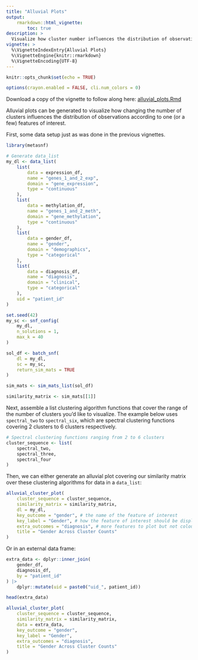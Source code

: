 ```yaml
---
title: "Alluvial Plots"
output:
    rmarkdown::html_vignette:
        toc: true
description: >
  Visualize how cluster number influences the distribution of observations.
vignette: >
  %\VignetteIndexEntry{Alluvial Plots}
  %\VignetteEngine{knitr::rmarkdown}
  %\VignetteEncoding{UTF-8}
---
```


```r
knitr::opts_chunk$set(echo = TRUE)
```

```r
options(crayon.enabled = FALSE, cli.num_colors = 0)
```

Download a copy of the vignette to follow along here: [alluvial_plots.Rmd](https://raw.githubusercontent.com/BRANCHlab/metasnf/main/vignettes/alluvial_plots.Rmd)

Alluvial plots can be generated to visualize how changing the number of clusters influences the distribution of observations according to one (or a few) features of interest.

First, some data setup just as was done in the previous vignettes.

```r
library(metasnf)

# Generate data_list
my_dl <- data_list(
    list(
        data = expression_df,
        name = "genes_1_and_2_exp",
        domain = "gene_expression",
        type = "continuous"
    ),
    list(
        data = methylation_df,
        name = "genes_1_and_2_meth",
        domain = "gene_methylation",
        type = "continuous"
    ),
    list(
        data = gender_df,
        name = "gender",
        domain = "demographics",
        type = "categorical"
    ),
    list(
        data = diagnosis_df,
        name = "diagnosis",
        domain = "clinical",
        type = "categorical"
    ),
    uid = "patient_id"
)

set.seed(42)
my_sc <- snf_config(
    my_dl,
    n_solutions = 1,
    max_k = 40
)

sol_df <- batch_snf(
    dl = my_dl,
    sc = my_sc,
    return_sim_mats = TRUE
)

sim_mats <- sim_mats_list(sol_df)

similarity_matrix <- sim_mats[[1]]
```

Next, assemble a list clustering algorithm functions that cover the range of the number of clusters you'd like to visualize.
The example below uses `spectral_two` to `spectral_six`, which are spectral clustering functions covering 2 clusters to 6 clusters respectively.

```r
# Spectral clustering functions ranging from 2 to 6 clusters
cluster_sequence <- list(
    spectral_two,
    spectral_three,
    spectral_four
)
```

Then, we can either generate an alluvial plot covering our similarity matrix over these clustering algorithms for data in a `data_list`:

```r
alluvial_cluster_plot(
    cluster_sequence = cluster_sequence,
    similarity_matrix = similarity_matrix,
    dl = my_dl,
    key_outcome = "gender", # the name of the feature of interest
    key_label = "Gender", # how the feature of interest should be displayed
    extra_outcomes = "diagnosis", # more features to plot but not colour by
    title = "Gender Across Cluster Counts"
)
```

Or in an external data frame:

```r
extra_data <- dplyr::inner_join(
    gender_df,
    diagnosis_df,
    by = "patient_id"
) |>
    dplyr::mutate(uid = paste0("uid_", patient_id))

head(extra_data)

alluvial_cluster_plot(
    cluster_sequence = cluster_sequence,
    similarity_matrix = similarity_matrix,
    data = extra_data,
    key_outcome = "gender",
    key_label = "Gender",
    extra_outcomes = "diagnosis",
    title = "Gender Across Cluster Counts"
)
```
